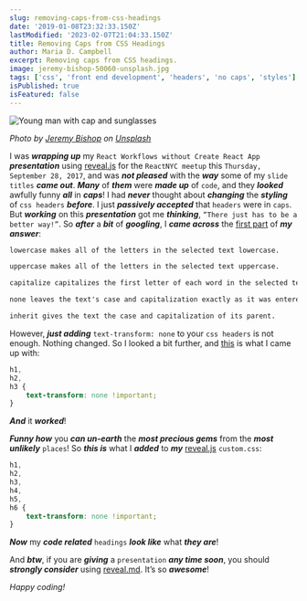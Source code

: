 ```yaml
---
slug: removing-caps-from-css-headings
date: '2019-01-08T23:32:33.150Z'
lastModified: '2023-02-07T21:04:33.150Z'
title: Removing Caps from CSS Headings
author: Maria D. Campbell
excerpt: Removing caps from CSS headings.
image: jeremy-bishop-50060-unsplash.jpg
tags: ['css', 'front end development', 'headers', 'no caps', 'styles']
isPublished: true
isFeatured: false
---
```


![Young man with cap and sunglasses](jeremy-bishop-50060-unsplash.jpg)

*Photo by [Jeremy Bishop](https://unsplash.com/@jeremybishop) on [Unsplash](https://unsplash.com/photos/KskAuKwwZ5U)*

I was ***wrapping up*** my `React Workflows without Create React App` ***presentation***
using [reveal.js](https://revealjs.com/#/) for the `ReactNYC meetup` this
`Thursday, September 28, 2017`, and was ***not pleased*** with the ***way*** some of my
`slide titles` ***came out***. ***Many*** of ***them*** were ***made up*** of `code`, and they ***looked*** awfully funny ***all*** in ***caps***! I had ***never*** thought about ***changing*** the **_styling_** of `css headers` ***before***. I just ***passively accepted*** that `headers` were in `caps`. But ***working*** on this ***presentation*** got me ***thinking***, `“There just has to be a better way!”`. So ***after*** a ***bit*** of ***googling***, I ***came across*** the
[first part](https://css-tricks.com/almanac/properties/t/text-transform/) of ***my answer***:

```markdown
lowercase makes all of the letters in the selected text lowercase.

uppercase makes all of the letters in the selected text uppercase.

capitalize capitalizes the first letter of each word in the selected text.

none leaves the text's case and capitalization exactly as it was entered.

inherit gives the text the case and capitalization of its parent.
```

However, **_just adding_** `text-transform: none` to your `css headers` is not
enough. Nothing changed. So I looked a bit further, and
[this](https://kriesi.at/support/topic/remove-caps-in-headings-enfold-theme/) is
what I came up with:

```css
h1,
h2,
h3 {
    text-transform: none !important;
}
```

***And*** it ***worked***!

***Funny how*** you ***can un-earth*** the ***most precious gems*** from the ***most unlikely*** `places`! So ***this is*** what I **_added_** to ***my*** [reveal.js](https://revealjs.com/#/) `custom.css`:

```css
h1,
h2,
h3,
h4,
h5,
h6 {
    text-transform: none !important;
}
```

***Now*** my ***code related*** `headings` ***look like*** what ***they are***!

And **_btw_**, if you are ***giving*** a `presentation` ***any time soon***, you should
***strongly consider*** using [reveal.md](https://github.com/webpro/reveal-md). It’s so ***awesome***!

*Happy coding!*
